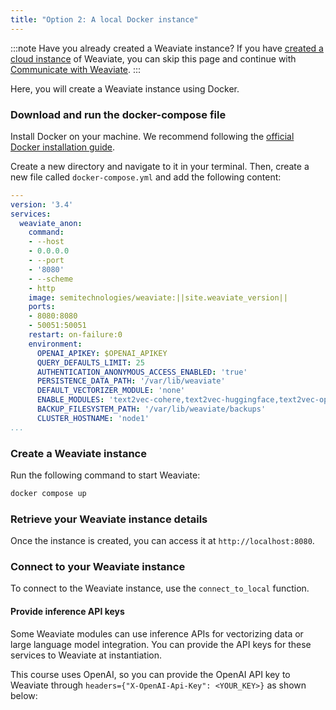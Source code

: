 ```yaml
---
title: "Option 2: A local Docker instance"
---
```



:::note Have you already created a Weaviate instance?
If you have [created a cloud instance](./10_create_wcs.mdx) of Weaviate, you can skip this page and continue with [Communicate with Weaviate](../30_communicate.mdx).
:::

Here, you will create a Weaviate instance using Docker.

### <i class="fa-solid fa-chalkboard"></i> Download and run the docker-compose file

Install Docker on your machine. We recommend following the [official Docker installation guide](https://docs.docker.com/get-docker/).

Create a new directory and navigate to it in your terminal. Then, create a new file called `docker-compose.yml` and add the following content:

```yaml
---
version: '3.4'
services:
  weaviate_anon:
    command:
    - --host
    - 0.0.0.0
    - --port
    - '8080'
    - --scheme
    - http
    image: semitechnologies/weaviate:||site.weaviate_version||
    ports:
    - 8080:8080
    - 50051:50051
    restart: on-failure:0
    environment:
      OPENAI_APIKEY: $OPENAI_APIKEY
      QUERY_DEFAULTS_LIMIT: 25
      AUTHENTICATION_ANONYMOUS_ACCESS_ENABLED: 'true'
      PERSISTENCE_DATA_PATH: '/var/lib/weaviate'
      DEFAULT_VECTORIZER_MODULE: 'none'
      ENABLE_MODULES: 'text2vec-cohere,text2vec-huggingface,text2vec-openai,generative-openai,generative-cohere'
      BACKUP_FILESYSTEM_PATH: '/var/lib/weaviate/backups'
      CLUSTER_HOSTNAME: 'node1'
...

```

### <i class="fa-solid fa-chalkboard"></i> Create a Weaviate instance

Run the following command to start Weaviate:

```bash
docker compose up
```

### <i class="fa-solid fa-chalkboard"></i> Retrieve your Weaviate instance details

Once the instance is created, you can access it at `http://localhost:8080`.

### <i class="fa-solid fa-code"></i> Connect to your Weaviate instance

To connect to the Weaviate instance, use the `connect_to_local` function.

<FilteredTextBlock
  text={PyCode}
  startMarker="# DockerInstantiation"
  endMarker="# END DockerInstantiation"
  language="py"
/>

#### Provide inference API keys

Some Weaviate modules can use inference APIs for vectorizing data or large language model integration. You can provide the API keys for these services to Weaviate at instantiation.

This course uses OpenAI, so you can provide the OpenAI API key to Weaviate through `headers={"X-OpenAI-Api-Key": <YOUR_KEY>}` as shown below:

<FilteredTextBlock
  text={PyCode}
  startMarker="# DockerAPIKeyInstantiation"
  endMarker="# END DockerAPIKeyInstantiation"
  language="py"
/>


<GiscusDocComment />

